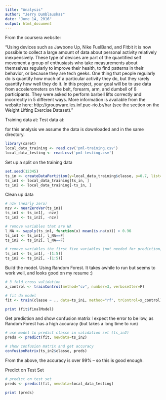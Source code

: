 ```yaml
---
title: "Analysis"
author: "Jerry Dumblauskas"
date: "June 14, 2016"
output: html_document
---
```


From the coursera website:

"Using devices such as Jawbone Up, Nike FuelBand, and Fitbit it is now possible to collect a large amount of data about personal activity relatively inexpensively. These type of devices are part of the quantified self movement a group of enthusiasts who take measurements about themselves regularly to improve their health, to find patterns in their behavior, or because they are tech geeks. One thing that people regularly do is quantify how much of a particular activity they do, but they rarely quantify how well they do it. In this project, your goal will be to use data from accelerometers on the belt, forearm, arm, and dumbell of 6 participants. They were asked to perform barbell lifts correctly and incorrectly in 5 different ways. More information is available from the website here: http://groupware.les.inf.puc-rio.br/har (see the section on the Weight Lifting Exercise Dataset)."


Training data at:
Test data at:

for this analysis we assume the data is downloaded and in the same directory.


```r
library(caret)
local_data_training <- read.csv('pml-training.csv')
local_data_testing <- read.csv('pml-testing.csv')
```

Set up a split on the training data
```r
set.seed(12345)
ts_in <- createDataPartition(y=local_data_training$classe, p=0.7, list=F)
ts_in1 <- local_data_training[ts_in, ]
ts_in2 <- local_data_training[-ts_in, ]

```

Clean up data
```r
# nzv (nearly zero)
nzv <- nearZeroVar(ts_in1)
ts_in1 <- ts_in1[, -nzv]
ts_in2 <- ts_in2[, -nzv]

# remove variables that are NA
l_NA <- sapply(ts_in1, function(x) mean(is.na(x))) > 0.96
ts_in1 <- ts_in1[, l_NA==F]
ts_in2 <- ts_in2[, l_NA==F]

# remove variables the first five variables (not needed for prediction)
ts_in1 <- ts_in1[, -(1:5)]
ts_in2 <- ts_in2[, -(1:5)]
```

Build the model.  Using Random Forest.  It takes awhile to run but seems to work well, and looks good on my resume :)
```r
# 3 fold cross validation
x_control <- trainControl(method="cv", number=3, verboseIter=F)

# fit da model
fit <- train(classe ~ ., data=ts_in1, method="rf", trControl=x_control)

print (fit$finalModel)
```

Get prediction and show confusion matrix
I expect the error to be low, as Random Forest has a high accuracy (but takes a long time to run)
```r
# use model to predict classe in validation set (ts_in2)
preds <- predict(fit, newdata=ts_in2)

# show confusion matrix and get accuracy
confusionMatrix(ts_in2$classe, preds)

```
From the above, the accuracy is over 99% -- so this is good enough.

Predict on Test Set

```r
# predict on test set
preds <- predict(fit, newdata=local_data_testing)

print (preds)
```
